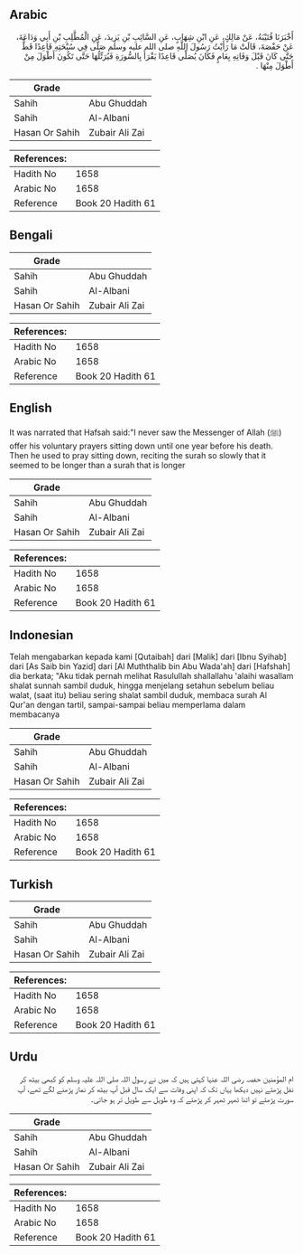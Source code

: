 ## Arabic


<div dir="rtl" lang="ar" style={{fontSize:'larger',backgroundColor:'#f8f9fa',padding:20}}>
أَخْبَرَنَا قُتَيْبَةُ، عَنْ مَالِكٍ، عَنِ ابْنِ شِهَابٍ، عَنِ السَّائِبِ بْنِ يَزِيدَ، عَنِ الْمُطَّلِبِ بْنِ أَبِي وَدَاعَةَ، عَنْ حَفْصَةَ، قَالَتْ مَا رَأَيْتُ رَسُولَ اللَّهِ صلى الله عليه وسلم صَلَّى فِي سُبْحَتِهِ قَاعِدًا قَطُّ حَتَّى كَانَ قَبْلَ وَفَاتِهِ بِعَامٍ فَكَانَ يُصَلِّي قَاعِدًا يَقْرَأُ بِالسُّورَةِ فَيُرَتِّلُهَا حَتَّى تَكُونَ أَطْوَلَ مِنْ أَطْوَلَ مِنْهَا ‏.‏
</div>
<div style={{backgroundColor:'#f8f9fa',padding:20, marginBottom: 10}}><table> <thead> <tr> <th>Grade</th> <th></th> </tr> </thead> <tbody> <tr><td>Sahih</td><td>Abu Ghuddah</td></tr><tr><td>Sahih</td><td>Al-Albani</td></tr><tr><td>Hasan Or Sahih</td><td>Zubair Ali Zai</td></tr></tbody></table><table> <thead> <tr> <th>References:</th> <th></th> </tr> </thead> <tbody><tr><td>Hadith No</td><td>1658</td></tr><tr><td>Arabic No</td><td>1658</td></tr><tr><td>Reference</td><td>Book 20 Hadith 61</td></tr></tbody></table></div>

## Bengali


<div dir="ltr" lang="bn" style={{fontSize:'larger',backgroundColor:'#f8f9fa',padding:20}}>

</div>
<div style={{backgroundColor:'#f8f9fa',padding:20, marginBottom: 10}}><table> <thead> <tr> <th>Grade</th> <th></th> </tr> </thead> <tbody> <tr><td>Sahih</td><td>Abu Ghuddah</td></tr><tr><td>Sahih</td><td>Al-Albani</td></tr><tr><td>Hasan Or Sahih</td><td>Zubair Ali Zai</td></tr></tbody></table><table> <thead> <tr> <th>References:</th> <th></th> </tr> </thead> <tbody><tr><td>Hadith No</td><td>1658</td></tr><tr><td>Arabic No</td><td>1658</td></tr><tr><td>Reference</td><td>Book 20 Hadith 61</td></tr></tbody></table></div>

## English


<div dir="ltr" lang="en" style={{fontSize:'larger',backgroundColor:'#f8f9fa',padding:20}}>
It was narrated that Hafsah said:"I never saw the Messenger of Allah (ﷺ) offer his voluntary prayers sitting down until one year before his death. Then he used to pray sitting down, reciting the surah so slowly that it seemed to be longer than a surah that is longer
</div>
<div style={{backgroundColor:'#f8f9fa',padding:20, marginBottom: 10}}><table> <thead> <tr> <th>Grade</th> <th></th> </tr> </thead> <tbody> <tr><td>Sahih</td><td>Abu Ghuddah</td></tr><tr><td>Sahih</td><td>Al-Albani</td></tr><tr><td>Hasan Or Sahih</td><td>Zubair Ali Zai</td></tr></tbody></table><table> <thead> <tr> <th>References:</th> <th></th> </tr> </thead> <tbody><tr><td>Hadith No</td><td>1658</td></tr><tr><td>Arabic No</td><td>1658</td></tr><tr><td>Reference</td><td>Book 20 Hadith 61</td></tr></tbody></table></div>

## Indonesian


<div dir="ltr" lang="id" style={{fontSize:'larger',backgroundColor:'#f8f9fa',padding:20}}>
Telah mengabarkan kepada kami [Qutaibah] dari [Malik] dari [Ibnu Syihab] dari [As Saib bin Yazid] dari [Al Muththalib bin Abu Wada'ah] dari [Hafshah] dia berkata; "Aku tidak pernah melihat Rasulullah shallallahu 'alaihi wasallam shalat sunnah sambil duduk, hingga menjelang setahun sebelum beliau walat, (saat itu) beliau sering shalat sambil duduk, membaca surah Al Qur'an dengan tartil, sampai-sampai beliau memperlama dalam membacanya
</div>
<div style={{backgroundColor:'#f8f9fa',padding:20, marginBottom: 10}}><table> <thead> <tr> <th>Grade</th> <th></th> </tr> </thead> <tbody> <tr><td>Sahih</td><td>Abu Ghuddah</td></tr><tr><td>Sahih</td><td>Al-Albani</td></tr><tr><td>Hasan Or Sahih</td><td>Zubair Ali Zai</td></tr></tbody></table><table> <thead> <tr> <th>References:</th> <th></th> </tr> </thead> <tbody><tr><td>Hadith No</td><td>1658</td></tr><tr><td>Arabic No</td><td>1658</td></tr><tr><td>Reference</td><td>Book 20 Hadith 61</td></tr></tbody></table></div>

## Turkish


<div dir="ltr" lang="tr" style={{fontSize:'larger',backgroundColor:'#f8f9fa',padding:20}}>

</div>
<div style={{backgroundColor:'#f8f9fa',padding:20, marginBottom: 10}}><table> <thead> <tr> <th>Grade</th> <th></th> </tr> </thead> <tbody> <tr><td>Sahih</td><td>Abu Ghuddah</td></tr><tr><td>Sahih</td><td>Al-Albani</td></tr><tr><td>Hasan Or Sahih</td><td>Zubair Ali Zai</td></tr></tbody></table><table> <thead> <tr> <th>References:</th> <th></th> </tr> </thead> <tbody><tr><td>Hadith No</td><td>1658</td></tr><tr><td>Arabic No</td><td>1658</td></tr><tr><td>Reference</td><td>Book 20 Hadith 61</td></tr></tbody></table></div>

## Urdu


<div dir="rtl" lang="ur" style={{fontSize:'larger',backgroundColor:'#f8f9fa',padding:20}}>
ام المؤمنین حفصہ رضی اللہ عنہا کہتی ہیں کہ میں نے رسول اللہ صلی اللہ علیہ وسلم کو کبھی بیٹھ کر نفل پڑھتے نہیں دیکھا یہاں تک کہ اپنی وفات سے ایک سال قبل آپ بیٹھ کر نماز پڑھنے لگے تھے، آپ سورت پڑھتے تو اتنا ٹھہر ٹھہر کر پڑھتے کہ وہ طویل سے طویل تر ہو جاتی۔
</div>
<div style={{backgroundColor:'#f8f9fa',padding:20, marginBottom: 10}}><table> <thead> <tr> <th>Grade</th> <th></th> </tr> </thead> <tbody> <tr><td>Sahih</td><td>Abu Ghuddah</td></tr><tr><td>Sahih</td><td>Al-Albani</td></tr><tr><td>Hasan Or Sahih</td><td>Zubair Ali Zai</td></tr></tbody></table><table> <thead> <tr> <th>References:</th> <th></th> </tr> </thead> <tbody><tr><td>Hadith No</td><td>1658</td></tr><tr><td>Arabic No</td><td>1658</td></tr><tr><td>Reference</td><td>Book 20 Hadith 61</td></tr></tbody></table></div>